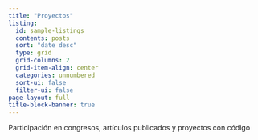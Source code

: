 ```yaml
---
title: "Proyectos"
listing:
  id: sample-listings
  contents: posts
  sort: "date desc"
  type: grid
  grid-columns: 2
  grid-item-align: center
  categories: unnumbered
  sort-ui: false
  filter-ui: false
page-layout: full
title-block-banner: true
---
```


::: {#posts}
Participación en congresos, artículos publicados y proyectos con código
:::

::: {#sample-listings}
:::
